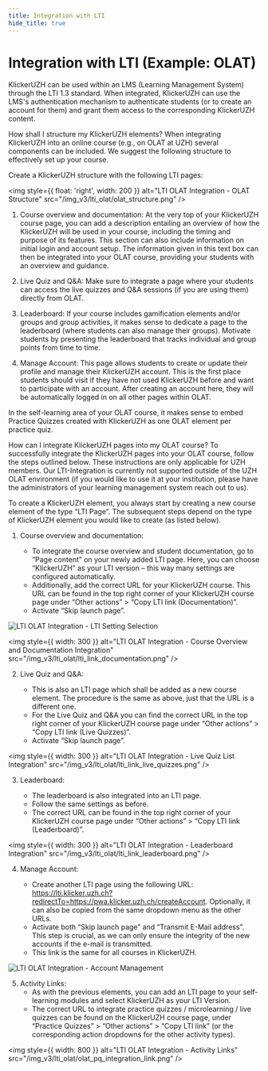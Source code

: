 ```yaml
---
title: Integration with LTI
hide_title: true
---
```


# Integration with LTI (Example: OLAT)

KlickerUZH can be used within an LMS (Learning Management System) through the LTI 1.3 standard. When integrated, KlickerUZH can use the LMS's authentication mechanism to authenticate students (or to create an account for them) and grant them access to the corresponding KlickerUZH content.

How shall I structure my KlickerUZH elements?
When integrating KlickerUZH into an online course (e.g., on OLAT at UZH) several components can be included. We suggest the following structure to effectively set up your course.

Create a KlickerUZH structure with the following LTI pages:

<img
  style={{ float: 'right', width: 200 }}
  alt="LTI OLAT Integration - OLAT Structure"
  src="/img_v3/lti_olat/olat_structure.png"
/>

1. Course overview and documentation: At the very top of your KlickerUZH course page, you can add a description entailing an overview of how the KlickerUZH will be used in your course, including the timing and purpose of its features. This section can also include information on initial login and account setup. The information given in this text box can then be integrated into your OLAT course, providing your students with an overview and guidance.

2. Live Quiz and Q&A: Make sure to integrate a page where your students can access the live quizzes and Q&A sessions (if you are using them) directly from OLAT.

3. Leaderboard: If your course includes gamification elements and/or groups and group activities, it makes sense to dedicate a page to the leaderboard (where students can also manage their groups). Motivate students by presenting the leaderboard that tracks individual and group points from time to time.

4. Manage Account: This page allows students to create or update their profile and manage their KlickerUZH account. This is the first place students should visit if they have not used KlickerUZH before and want to participate with an account. After creating an account here, they will be automatically logged in on all other pages within OLAT.

In the self-learning area of your OLAT course, it makes sense to embed Practice Quizzes created with KlickerUZH as one OLAT element per practice quiz.

How can I integrate KlickerUZH pages into my OLAT course?
To successfully integrate the KlickerUZH pages into your OLAT course, follow the steps outlined below. These instructions are only applicable for UZH members. Our LTI-Integration is currently not supported outside of the UZH OLAT environment (if you would like to use it at your institution, please have the administrators of your learning management system reach out to us).

To create a KlickerUZH element, you always start by creating a new course element of the type “LTI Page”. The subsequent steps depend on the type of KlickerUZH element you would like to create (as listed below).

1. Course overview and documentation:

   - To integrate the course overview and student documentation, go to “Page content” on your newly added LTI page. Here, you can choose “KlickerUZH” as your LTI version – this way many settings are configured automatically.
   - Additionally, add the correct URL for your KlickerUZH course. This URL can be found in the top right corner of your KlickerUZH course page under “Other actions” > “Copy LTI link (Documentation)”.
   - Activate “Skip launch page”.

![LTI OLAT Integration - LTI Setting Selection](/img_v3/lti_olat/olat_dropdown.png)

<img
  style={{ width: 300 }}
  alt="LTI OLAT Integration - Course Overview and Documentation Integration"
  src="/img_v3/lti_olat/lti_link_documentation.png"
/>

2. Live Quiz and Q&A:

   - This is also an LTI page which shall be added as a new course element. The procedure is the same as above, just that the URL is a different one.
   - For the Live Quiz and Q&A you can find the correct URL in the top right corner of your KlickerUZH course page under “Other actions” > “Copy LTI link (Live Quizzes)”.
   - Activate “Skip launch page”.

<img
  style={{ width: 300 }}
  alt="LTI OLAT Integration - Live Quiz List Integration"
  src="/img_v3/lti_olat/lti_link_live_quizzes.png"
/>

3. Leaderboard:

   - The leaderboard is also integrated into an LTI page.
   - Follow the same settings as before.
   - The correct URL can be found in the top right corner of your KlickerUZH course page under “Other actions” > “Copy LTI link (Leaderboard)”.

<img
  style={{ width: 300 }}
  alt="LTI OLAT Integration - Leaderboard Integration"
  src="/img_v3/lti_olat/lti_link_leaderboard.png"
/>

4. Manage Account:

   - Create another LTI page using the following URL: https://lti.klicker.uzh.ch?redirectTo=https://pwa.klicker.uzh.ch/createAccount. Optionally, it can also be copied from the same dropdown menu as the other URLs.
   - Activate both “Skip launch page” and “Transmit E-Mail address”. This step is crucial, as we can only ensure the integrity of the new accounts if the e-mail is transmitted.
   - This link is the same for all courses in KlickerUZH.

![LTI OLAT Integration - Account Management](/img_v3/lti_olat/olat_account_management.png)

5. Activity Links:
   - As with the previous elements, you can add an LTI page to your self-learning modules and select KlickerUZH as your LTI Version.
   - The correct URL to integrate practice quizzes / microlearning / live quizzes can be found on the KlickerUZH course page, under “Practice Quizzes” > “Other actions” > “Copy LTI link” (or the corresponding action dropdowns for the other activity types).

<img
  style={{ width: 800 }}
  alt="LTI OLAT Integration - Activity Links"
  src="/img_v3/lti_olat/olat_pq_integration_link.png"
/>
